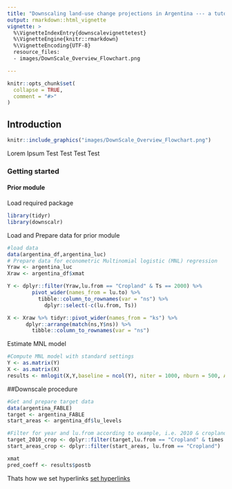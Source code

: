 ```yaml
---
title: "Downscaling land-use change projections in Argentina --- a tutorial"
output: rmarkdown::html_vignette
vignette: >
  %\VignetteIndexEntry{downscalevignettetest}
  %\VignetteEngine{knitr::rmarkdown}
  %\VignetteEncoding{UTF-8}
  resource_files:
  - images/DownScale_Overview_Flowchart.png

---
```


```r
knitr::opts_chunk$set(
  collapse = TRUE,
  comment = "#>"
)
```
## Introduction 
```r
knitr::include_graphics("images/DownScale_Overview_Flowchart.png")
```
Lorem Ipsum Test Test Test Test

### Getting started

#### Prior module
Load required package

```r
library(tidyr)
library(downscalr)
```

Load and Prepare data for prior module

```r

#load data
data(argentina_df,argentina_luc)
# Prepare data for econometric Multinomial logistic (MNL) regression
Yraw <- argentina_luc
Xraw <- argentina_df$xmat

Y <- dplyr::filter(Yraw,lu.from == "Cropland" & Ts == 2000) %>%
        pivot_wider(names_from = lu.to) %>%
          tibble::column_to_rownames(var = "ns") %>%
            dplyr::select(-c(lu.from, Ts))

X <- Xraw %>% tidyr::pivot_wider(names_from = "ks") %>%
      dplyr::arrange(match(ns,Y$ns)) %>%
        tibble::column_to_rownames(var = "ns")

```

Estimate MNL model

```r
#Compute MNL model with standard settings
Y <- as.matrix(Y)
X <- as.matrix(X)
results <- mnlogit(X,Y,baseline = ncol(Y), niter = 1000, nburn = 500, A0 = 10^4)
```
##Downscale procedure
```r
#Get and prepare target data
data(argentina_FABLE)
target <- argentina_FABLE
start_areas <- argentina_df$lu_levels

#Filter for year and lu.from according to example, i.e. 2010 & cropland
target_2010_crop <- dplyr::filter(target,lu.from == "Cropland" & times == 2010)
start_areas_crop <- dplyr::filter(start_areas, lu.from == "Cropland")

xmat
pred_coeff <- results$postb


```

Thats how we set hyperlinks [set hyperlinks](hyperlink.html)
